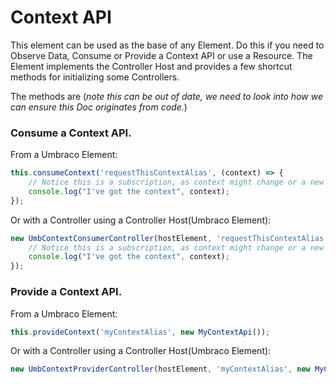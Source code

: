 
<Meta title="Guides/Context API" />


# Context API


This element can be used as the base of any Element.
Do this if you need to Observe Data, Consume or Provide a Context API or use a Resource.
The Element implements the Controller Host and provides a few shortcut methods for initializing some Controllers.

The methods are (*note this can be out of date, we need to look into how we can ensure this Doc originates from code.*)

### Consume a Context API.

From a Umbraco Element:
```typescript
this.consumeContext('requestThisContextAlias', (context) => {
	// Notice this is a subscription, as context might change or a new one appears.
	console.log("I've got the context", context);
});
```

Or with a Controller using a Controller Host(Umbraco Element):

```typescript
new UmbContextConsumerController(hostElement, 'requestThisContextAlias', (context) => {
	// Notice this is a subscription, as context might change or a new one appears.
	console.log("I've got the context", context);
});
```

### Provide a Context API.

From a Umbraco Element:
```typescript
this.provideContext('myContextAlias', new MyContextApi());
```

Or with a Controller using a Controller Host(Umbraco Element):

```typescript
new UmbContextProviderController(hostElement, 'myContextAlias', new MyContextApi());
```
